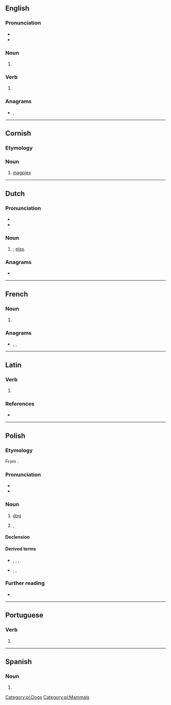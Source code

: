 {{also|piés|píes|piês}}
==English==

===Pronunciation===
* {{IPA|/paɪz/|lang=en}}
* {{rhymes|aɪz|lang=en}}

===Noun===
{{head|en|noun plural form}}

# {{plural of|pie|lang=en}}

===Verb===
{{head|en|verb form}}

# {{en-third-person singular of|pie}}

===Anagrams===
* {{l|en|ipes}}, {{l|en|sipe}}

----

==Cornish==

===Etymology===
{{rfe|lang=kw}}

===Noun===
{{head|kw|noun|g=f|singulative|piesen}}

# [[magpie]]s

{{catlangcode|kw|Corvids|Perching birds}}

----

==Dutch==

===Pronunciation===
* {{IPA|/ˈpis/|lang=nl}}
* {{audio|Nl-pies.ogg|Audio|lang=nl}}

===Noun===
{{nl-noun|m|-|-}}

# {{lb|nl|slang}} {{alternative form of|pis|lang=nl|nodot=yes}}; [[piss]].

===Anagrams===
* {{l|nl|peis}}

----

==French==

===Noun===
{{head|fr|noun plural form|g=f}}

# {{plural of|pie|lang=fr}}

===Anagrams===
* {{l|fr|ipés}}, {{l|fr|Pise}}, {{l|fr|pisé}}

----

==Latin==

===Verb===
{{la-verb-form|piēs}}

# {{inflection of|piō||2|s|pres|actv|subj|lang=la}}

===References===
* {{R:du Cange}}

----

==Polish==

===Etymology===
From {{inh|pl|sla-pro|*pьsъ}}.

===Pronunciation===
* {{IPA|/ˈpʲjɛs/|lang=pl}}
* {{audio|Pl-pies.ogg|Audio|lang=pl}}

===Noun===
{{pl-noun|m-an|dim=piesek|aug=psisko}}

# [[dog]]
# {{lb|pl|slang|derogatory}} {{l|en|pig}}, {{l|en|policeman}}

====Declension====
{{pl-decl-noun-masc-ani|p|s|pies|dats=psu}}

====Derived terms====
* {{qualifier|nouns}} {{l|pl|psiak}}, {{l|pl|psiarz}}, {{l|pl|psina}}, {{l|pl|psowate}}
* {{qualifier|adjectives}} {{l|pl|pieski}}, {{l|pl|psi}}, {{l|pl|psowaty}}

===Further reading===
* {{R:PWN}}

[[Category:pl:Dogs]]
[[Category:pl:Mammals]]

----

==Portuguese==

===Verb===
{{pt-verb-form}}

# {{pt-verb-form-of|piar}}

----

==Spanish==

===Noun===
{{head|es|noun form|g=m-p}}

# {{plural of|pie|lang=es}}
